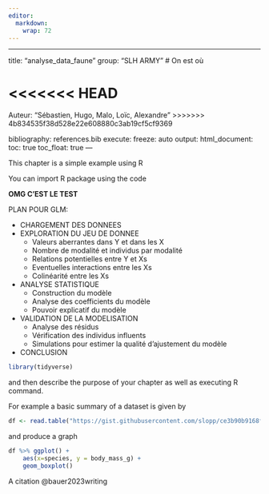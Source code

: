 ```yaml
---
editor: 
  markdown: 
    wrap: 72
---
```


------------------------------------------------------------------------

title: "analyse_data_faune" group: "SLH ARMY" \# On est où

<<<<<<< HEAD
=======
Auteur: "Sébastien, Hugo, Malo, Loïc, Alexandre"
>>>>>>> 4b834535f38d528e22e608880c3ab19cf5cf9369

bibliography: references.bib execute: freeze: auto output:
html_document: toc: true toc_float: true ---

This chapter is a simple example using R

You can import R package using the code

**OMG C'EST LE TEST**


PLAN POUR GLM:

- CHARGEMENT DES DONNEES
- EXPLORATION DU JEU DE DONNEE
  - Valeurs aberrantes dans Y et dans les X
  - Nombre de modalité et individus par modalité
  - Relations potentielles entre Y et Xs
  - Eventuelles interactions entre les Xs
  - Colinéarité entre les Xs
- ANALYSE STATISTIQUE
  - Construction du modèle
  - Analyse des coefficients du modèle
  - Pouvoir explicatif du modèle
- VALIDATION DE LA MODELISATION
  - Analyse des résidus
  - Vérification des individus influents
  - Simulations pour estimer la qualité d'ajustement du modèle
- CONCLUSION

```r
library(tidyverse)
```

and then describe the purpose of your chapter as well as executing R
command.

For example a basic summary of a dataset is given by

```r
df <- read.table("https://gist.githubusercontent.com/slopp/ce3b90b9168f2f921784de84fa445651/raw/4ecf3041f0ed4913e7c230758733948bc561f434/penguins.csv", sep = "," , header = TRUE)
```

and produce a graph

```r
df %>% ggplot() +
	aes(x=species, y = body_mass_g) +
	geom_boxplot()  
```

A citation @bauer2023writing
